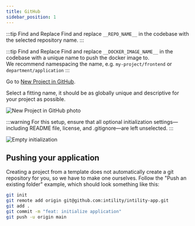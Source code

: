 ```yaml
---
title: GitHub
sidebar_position: 1
---
```


:::tip Find and Replace
Find and replace `__REPO_NAME__` in the codebase with the selected repository name.
:::

:::tip Find and Replace
Find and replace `__DOCKER_IMAGE_NAME__` in the codebase with a unique name to push the docker image to.  
We recommend namespacing the name, e.g. `my-project/frontend` or `department/application`
:::

Go to [New Project in GitHub](https://github.com/organizations/intility/repositories/new).

Select a fitting name, it should be as globally unique and descriptive for your project as possible.

![New Project in GitHub photo](/img/github-new.png)

:::warning
For this setup, ensure that all optional initialization settings—including README file, license, and .gitignore—are left unselected.
:::

![Empty initialization](/img/initializerepo.png)

## Pushing your application

Creating a project from a template does not automatically create a git repository for you,
so we have to make one ourselves.
Follow the "Push an existing folder" example,
which should look something like this:

```bash
git init
git remote add origin git@github.com:intility/intility-app.git
git add .
git commit -m "feat: initialize application"
git push -u origin main
```
